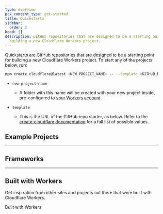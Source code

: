 ```yaml
---
type: overview
pcx_content_type: get-started
title: Quickstarts
sidebar:
  order: 3
head: []
description: GitHub repositories that are designed to be a starting point for
  building a new Cloudflare Workers project.
---
```



Quickstarts are GitHub repositories that are designed to be a starting point for building a new Cloudflare Workers project. To start any of the projects below, run:

```sh
npm create cloudflare@latest <NEW_PROJECT_NAME> -- --template <GITHUB_REPO_URL>
```

- `new-project-name`

  - A folder with this name will be created with your new project inside, pre-configured to [your Workers account](/workers/wrangler/configuration/).

- `template`
  - This is the URL of the GitHub repo starter, as below. Refer to the [create-cloudflare documentation](/pages/get-started/c3/) for a full list of possible values.

## Example Projects

<WorkerStarter
	title="Sentry"
	repo="mhart/cf-sentry"
	description="Log exceptions and errors in your Workers application to Sentry.io - an error tracking tool."
/>

<WorkerStarter
	title="Image Color"
	repo="xtuc/img-color-worker"
	description="Retrieve the dominant color of a PNG or JPEG image."
/>

<WorkerStarter
	title="Cloud Storage"
	repo="conzorkingkong/cloud-storage"
	description="Serve private Amazon Web Services (AWS) bucket files from a Worker script."
/>

<WorkerStarter
	title="BinAST"
	repo="xtuc/binast-cf-worker-template"
	description="Serve a JavaScript Binary AST via a Cloudflare Worker."
/>

<WorkerStarter
	title="Edge-Side Rendering"
	repo="frandiox/vitessedge-template"
	description="Use Vite to render pages on Cloudflare's global network with great DX. Includes i18n, markdown support and more."
/>

<WorkerStarter
	title="REST API with Fauna"
	repo="fauna-labs/fauna-workers"
	description="Build a fast, globally distributed REST API using Cloudflare Workers and Fauna, the data API for modern applications."
/>

---

## Frameworks

<WorkerStarter
	title="Apollo GraphQL Server"
	repo="cloudflare/workers-graphql-server"
	description="Lightning-fast, globally distributed Apollo GraphQL server, deployed on the Cloudflare global network using Cloudflare Workers."
/>

<WorkerStarter
	title="GraphQL Yoga"
	repo="the-guild-org/yoga-cloudflare-workers-template"
	description="The most flexible, fastest, and lightest GraphQL server for all environments, Cloudflare Workers included."
/>

<WorkerStarter
	title="Flareact"
	repo="flareact/flareact"
	description="Flareact is an edge-rendered React framework built for Cloudflare Workers. It features file-based page routing with dynamic page paths and edge-side data fetching APIs."
/>

<WorkerStarter
	title="Sunder"
	repo="sunderjs/sunder-worker-template"
	description="Sunder is a minimal and unopinionated framework for Service Workers. This template uses Sunder, TypeScript, Miniflare, esbuild, Jest, and Sass, as well as Workers Sites for static assets."
/>

---

## Built with Workers

Get inspiration from other sites and projects out there that were built with Cloudflare Workers.

<LinkButton variant="primary" href="https://workers.cloudflare.com/built-with">
	Built with Workers
</LinkButton>
